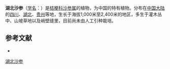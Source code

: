 {{Speciesbox
| name = 湖北沙参
| status = 
| status_system = 
| image =
| genus = Adenophora
| species = longipedicellata
| authority = Hong
}}

'''湖北沙参'''（[[学名|学名]]：{{lang|la|''Adenophora longipedicellata''}}）是[[桔梗科|桔梗科]][[沙参属|沙参属]]的植物，为中国的特有植物。分布在[[中国大陆|中国大陆]]的[[四川|四川]]、[[湖北|湖北]]、[[贵州|贵州]]等地，生长于海拔1,000米至2,400米的地区，多生于灌木丛中、山坡草地以及峭壁缝里，目前尚未由人工引种栽培。

== 参考文献 ==
<div class="references-small">
* {{cite web| url =http://www.bioinfo.cn/db05/KmzwSpecies.php?action=view&id=3155| title =湖北沙参| work =《中国高等植物数据库全库》| publisher =中国科学院微生物研究所| author =昆明植物研究所| accessdate =2009-02-23| deadurl =yes| archiveurl =https://web.archive.org/web/20160305012253/http://www.bioinfo.cn/db05/KmzwSpecies.php?action=view&id=3155| archivedate =2016-03-05}}
</div>
{{Taxonbar|from=Q15226416}}

[[Category:沙参属|湖北沙参]]


{{植物小作品}}